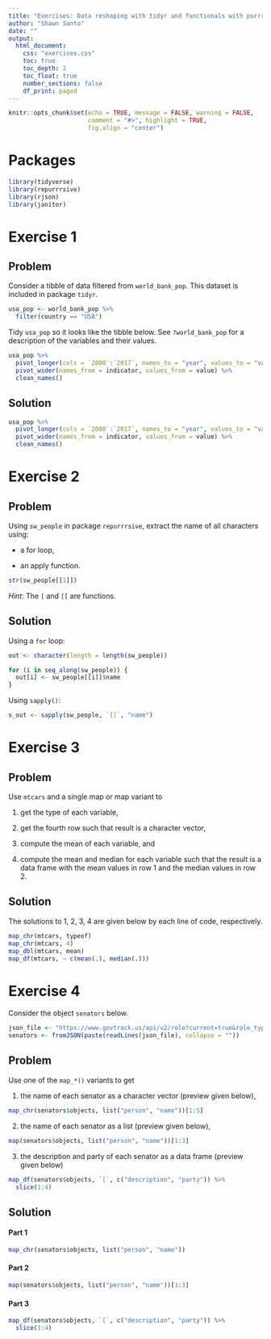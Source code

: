 ```yaml
---
title: "Exercises: Data reshaping with tidyr and functionals with purrr"
author: "Shawn Santo"
date: ""
output: 
  html_document:
    css: "exercises.css"
    toc: true
    toc_depth: 2
    toc_float: true
    number_sections: false
    df_print: paged
---
```


```r
knitr::opts_chunk$set(echo = TRUE, message = FALSE, warning = FALSE,
                      comment = "#>", highlight = TRUE,
                      fig.align = "center")
```

# Packages

```r
library(tidyverse)
library(repurrrsive)
library(rjson)
library(janitor)
```

# Exercise 1 {.tabset .tabset-fade .tabset-pills}

## Problem

Consider a tibble of data filtered from `world_bank_pop`. This dataset is
included in package `tidyr`.

```r
usa_pop <- world_bank_pop %>% 
  filter(country == "USA")
```

Tidy `usa_pop` so it looks like the tibble below. 
See `?world_bank_pop` for a description of the variables and their values.

```r
usa_pop %>% 
  pivot_longer(cols = `2000`:`2017`, names_to = "year", values_to = "value") %>% 
  pivot_wider(names_from = indicator, values_from = value) %>% 
  clean_names()
```

## Solution

```r
usa_pop %>% 
  pivot_longer(cols = `2000`:`2017`, names_to = "year", values_to = "value") %>% 
  pivot_wider(names_from = indicator, values_from = value) %>% 
  clean_names()
```

# Exercise 2 {.tabset .tabset-fade .tabset-pills}

## Problem

Using `sw_people` in package `repurrrsive`, extract the name of all 
characters using:

- a for loop,

- an apply function.

```r
str(sw_people[[1]])
```

*Hint:* The `[` and `[[` are functions.

## Solution

Using a `for` loop:

```r
out <- character(length = length(sw_people))

for (i in seq_along(sw_people)) {
  out[i] <- sw_people[[i]]$name
}
```

Using `sapply()`:

```r
s_out <- sapply(sw_people, `[[`, "name")
```

# Exercise 3 {.tabset .tabset-fade .tabset-pills}

## Problem

Use `mtcars` and a single map or map variant to

1. get the type of each variable,

2. get the fourth row such that result is a character vector,

3. compute the mean of each variable, and

4. compute the mean and median for each variable such that the result is a
   data frame with the mean values in row 1 and the median values in row 2.
   
## Solution

The solutions to 1, 2, 3, 4 are given below by each line of code, respectively.

```r
map_chr(mtcars, typeof)
map_chr(mtcars, 4)
map_dbl(mtcars, mean)
map_df(mtcars, ~ c(mean(.), median(.)))
```

# Exercise 4 {.tabset .tabset-fade .tabset-pills}

Consider the object `senators` below.

```r
json_file <- "https://www.govtrack.us/api/v2/role?current=true&role_type=senator"
senators <- fromJSON(paste(readLines(json_file), collapse = ""))
```

## Problem

Use one of the `map_*()` variants to get

1. the name of each senator as a character vector (preview given below),

```r
map_chr(senators$objects, list("person", "name"))[1:5]
```

2. the name of each senator as a list (preview given below),

```r
map(senators$objects, list("person", "name"))[1:3]
```

3. the description and party of each senator as a data frame 
  (preview given below)
  
```r
map_df(senators$objects, `[`, c("description", "party")) %>% 
  slice(1:4)
```

## Solution

#### Part 1

```r
map_chr(senators$objects, list("person", "name"))
```

#### Part 2

```r
map(senators$objects, list("person", "name"))[1:3]
```

#### Part 3

```r
map_df(senators$objects, `[`, c("description", "party")) %>% 
  slice(1:4)
```
